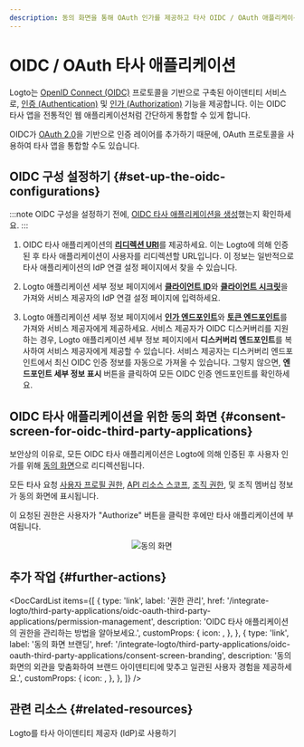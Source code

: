 ```yaml
---
description: 동의 화면을 통해 OAuth 인가를 제공하고 타사 OIDC / OAuth 애플리케이션을 통합하세요.
---
```



# OIDC / OAuth 타사 애플리케이션

Logto는 [OpenID Connect (OIDC)](https://auth.wiki/openid-connect) 프로토콜을 기반으로 구축된 아이덴티티 서비스로, [인증 (Authentication)](https://auth.wiki/authentication) 및 [인가 (Authorization)](https://auth.wiki/authorization) 기능을 제공합니다. 이는 OIDC 타사 앱을 전통적인 웹 애플리케이션처럼 간단하게 통합할 수 있게 합니다.

OIDC가 [OAuth 2.0](https://auth.wiki/oauth-2.0)을 기반으로 인증 레이어를 추가하기 때문에, OAuth 프로토콜을 사용하여 타사 앱을 통합할 수도 있습니다.

## OIDC 구성 설정하기 \{#set-up-the-oidc-configurations}

:::note
OIDC 구성을 설정하기 전에, [OIDC 타사 애플리케이션을 생성](/quick-starts/third-party-oidc)했는지 확인하세요.
:::

1. OIDC 타사 애플리케이션의 [**리디렉션 URI**](/integrate-logto/application-data-structure#redirect-uris)를 제공하세요. 이는 Logto에 의해 인증된 후 타사 애플리케이션이 사용자를 리디렉션할 URL입니다. 이 정보는 일반적으로 타사 애플리케이션의 IdP 연결 설정 페이지에서 찾을 수 있습니다.

2. Logto 애플리케이션 세부 정보 페이지에서 [**클라이언트 ID**](/integrate-logto/application-data-structure#application-id)와 [**클라이언트 시크릿**](/integrate-logto/application-data-structure#application-secret)을 가져와 서비스 제공자의 IdP 연결 설정 페이지에 입력하세요.

3. Logto 애플리케이션 세부 정보 페이지에서 [**인가 엔드포인트**](/integrate-logto/application-data-structure#authorization-endpoint)와 [**토큰 엔드포인트**](/integrate-logto/application-data-structure#token-endpoint)를 가져와 서비스 제공자에게 제공하세요. 서비스 제공자가 OIDC 디스커버리를 지원하는 경우, Logto 애플리케이션 세부 정보 페이지에서 **디스커버리 엔드포인트**를 복사하여 서비스 제공자에게 제공할 수 있습니다. 서비스 제공자는 디스커버리 엔드포인트에서 최신 OIDC 인증 정보를 자동으로 가져올 수 있습니다. 그렇지 않으면, **엔드포인트 세부 정보 표시** 버튼을 클릭하여 모든 OIDC 인증 엔드포인트를 확인하세요.

## OIDC 타사 애플리케이션을 위한 동의 화면 \{#consent-screen-for-oidc-third-party-applications}

보안상의 이유로, 모든 OIDC 타사 애플리케이션은 Logto에 의해 인증된 후 사용자 인가를 위해 [동의 화면](/end-user-flows/consent-screen)으로 리디렉션됩니다.

모든 타사 요청 [사용자 프로필 권한](/integrate-logto/third-party-applications/oidc-oauth-third-party-applications/permission-management#user-permissions-user-profile-scopes), [API 리소스 스코프](/integrate-logto/third-party-applications/oidc-oauth-third-party-applications/permission-management#api-resource-permissions-api-resource-scopes), [조직 권한](/integrate-logto/third-party-applications/oidc-oauth-third-party-applications/permission-management#organization-permissions-organization-scopes), 및 조직 멤버십 정보가 동의 화면에 표시됩니다.

이 요청된 권한은 사용자가 "Authorize" 버튼을 클릭한 후에만 타사 애플리케이션에 부여됩니다.

<center>
  <img src={ConsentScreen} alt="동의 화면" width={500} />
</center>

## 추가 작업 \{#further-actions}

<DocCardList
  items={[
    {
      type: 'link',
      label: '권한 관리',
      href: '/integrate-logto/third-party-applications/oidc-oauth-third-party-applications/permission-management',
      description: 'OIDC 타사 애플리케이션의 권한을 관리하는 방법을 알아보세요.',
      customProps: {
        icon: <AuthorizationIcon width={20} height={20} />,
      },
    },
    {
      type: 'link',
      label: '동의 화면 브랜딩',
      href: '/integrate-logto/third-party-applications/oidc-oauth-third-party-applications/consent-screen-branding',
      description:
        '동의 화면의 외관을 맞춤화하여 브랜드 아이덴티티에 맞추고 일관된 사용자 경험을 제공하세요.',
      customProps: {
        icon: <CustomizationIcon width={20} height={20} />,
      },
    },
  ]}
/>

## 관련 리소스 \{#related-resources}

<Url href="https://blog.logto.io/logto-as-idp">Logto를 타사 아이덴티티 제공자 (IdP)로 사용하기</Url>
